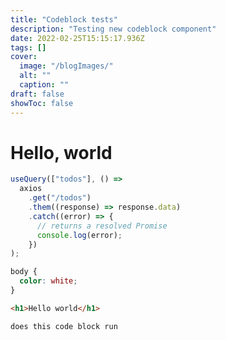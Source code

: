 ```yaml
---
title: "Codeblock tests"
description: "Testing new codeblock component"
date: 2022-02-25T15:15:17.936Z
tags: []
cover:
  image: "/blogImages/"
  alt: ""
  caption: ""
draft: false
showToc: false
---
```


# Hello, world

```ts filename=wrong-catch.ts highlight=1,2,3
useQuery(["todos"], () =>
  axios
    .get("/todos")
    .them((response) => response.data)
    .catch((error) => {
      // returns a resolved Promise
      console.log(error);
    })
);
```

```css filename=something.css
body {
  color: white;
}
```

```html filename=something-else.html
<h1>Hello world</h1>
```

`does this code block run`
